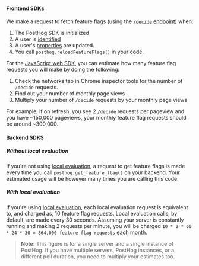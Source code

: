 #### Frontend SDKs

We make a request to fetch feature flags (using the [`/decide` endpoint](/docs/api/decide)) when:

1. The PostHog SDK is initialized
2. A user is [identified](/docs/data/identify) 
3. A user's [properties](/docs/product-analytics/person-properties) are updated.
4. You call `posthog.reloadFeatureFlags()` in your code.

For the [JavaScript web SDK](/docs/libraries/js), you can estimate how many feature flag requests you will make by doing the following:

1. Check the networks tab in Chrome inspector tools for the number of `/decide` requests.
2. Find out your number of monthly page views
3. Multiply your number of `/decide` requests by your monthly page views

For example, if on refresh, you see 2 `/decide` requests per pageview and you have ~150,000 pageviews, your monthly feature flag requests should be around ~300,000.

#### Backend SDKS

##### Without local evaluation 

If you're not using [local evaluation](/docs/feature-flags/local-evaluation), a request to get feature flags is made every time you call `posthog.get_feature_flag()` on your backend. Your estimated usage will be however many times you are calling this code.

##### With local evaluation

If you're using [local evaluation](/docs/feature-flags/local-evaluation), each local evaluation request is equivalent to, and charged as, 10 feature flag requests. Local evaluation calls, by default, are made every 30 seconds. Assuming your server is constantly running and making 2 requests per minute, you will be charged `10 * 2 * 60 * 24 * 30 = 864,000 feature flag requests` each month.

> **Note:** This figure is for a single server and a single instance of PostHog. If you have multiple servers, PostHog instances, or a different poll duration, you need to multiply your estimates too.
